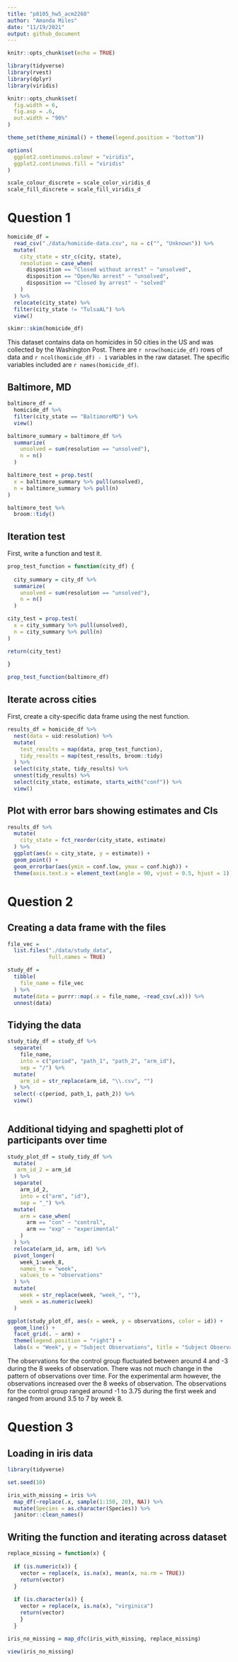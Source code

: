 ```yaml
---
title: "p8105_hw5_acm2268"
author: "Amanda Miles"
date: "11/19/2021"
output: github_document
---
```


```r
knitr::opts_chunk$set(echo = TRUE)

library(tidyverse)
library(rvest)
library(dplyr)
library(viridis)

knitr::opts_chunk$set(
  fig.width = 6,
  fig.asp = .6,
  out.width = "90%"
)

theme_set(theme_minimal() + theme(legend.position = "bottom"))

options(
  ggplot2.continuous.colour = "viridis",
  ggplot2.continuous.fill = "viridis"
)

scale_colour_discrete = scale_color_viridis_d
scale_fill_discrete = scale_fill_viridis_d

```

# Question 1

```r

homicide_df = 
  read_csv("./data/homicide-data.csv", na = c("", "Unknown")) %>% 
  mutate(
    city_state = str_c(city, state),
    resolution = case_when(
      disposition == "Closed without arrest" ~ "unsolved",
      disposition == "Open/No arrest" ~ "unsolved",
      disposition == "Closed by arrest" ~ "solved"
    )
  ) %>% 
  relocate(city_state) %>%
  filter(city_state != "TulsaAL") %>%
  view()

skimr::skim(homicide_df)

```


This dataset contains data on homicides in 50 cities in the US and was collected by the Washington Post. There are `r nrow(homicide_df)` rows of data and `r ncol(homicide_df) - 1` variables in the raw dataset. The specific variables included are `r names(homicide_df)`.

## Baltimore, MD

```r

baltimore_df = 
  homicide_df %>%
  filter(city_state == "BaltimoreMD") %>%
  view()

baltimore_summary = baltimore_df %>%
  summarize(
    unsolved = sum(resolution == "unsolved"),
    n = n()
  )

baltimore_test = prop.test(
  x = baltimore_summary %>% pull(unsolved), 
  n = baltimore_summary %>% pull(n)
)

baltimore_test %>%
  broom::tidy()

```

## Iteration test

First, write a function and test it.

```r

prop_test_function = function(city_df) {
  
  city_summary = city_df %>%
  summarize(
    unsolved = sum(resolution == "unsolved"),
    n = n()
  )

city_test = prop.test(
  x = city_summary %>% pull(unsolved), 
  n = city_summary %>% pull(n)
)

return(city_test)
  
}

prop_test_function(baltimore_df)


```

## Iterate across cities

First, create a city-specific data frame using the nest function.

```r

results_df = homicide_df %>%
  nest(data = uid:resolution) %>%
  mutate(
    test_results = map(data, prop_test_function),
    tidy_results = map(test_results, broom::tidy)
  ) %>%
  select(city_state, tidy_results) %>%
  unnest(tidy_results) %>%
  select(city_state, estimate, starts_with("conf")) %>%
  view()

```

## Plot with error bars showing estimates and CIs

```r

results_df %>%
  mutate(
    city_state = fct_reorder(city_state, estimate)
  ) %>%
  ggplot(aes(x = city_state, y = estimate)) +
  geom_point() +
  geom_errorbar(aes(ymin = conf.low, ymax = conf.high)) +
  theme(axis.text.x = element_text(angle = 90, vjust = 0.5, hjust = 1))


```

# Question 2

## Creating a data frame with the files

```r

file_vec = 
  list.files("./data/study_data",
             full.names = TRUE)

study_df =  
  tibble(
    file_name = file_vec
  ) %>%
  mutate(data = purrr::map(.x = file_name, ~read_csv(.x))) %>%
  unnest(data)

```

## Tidying the data

```r

study_tidy_df = study_df %>%
  separate(
    file_name,
    into = c("period", "path_1", "path_2", "arm_id"),
    sep = "/") %>%
  mutate(
    arm_id = str_replace(arm_id, "\\.csv", "")
  ) %>%
  select(-c(period, path_1, path_2)) %>%
  view()
  
```

## Additional tidying and spaghetti plot of participants over time

```r

study_plot_df = study_tidy_df %>%
  mutate(
   arm_id_2 = arm_id
  ) %>%
  separate(
    arm_id_2,
    into = c("arm", "id"),
    sep = "_") %>%
  mutate(
    arm = case_when(
      arm == "con" ~ "control",
      arm == "exp" ~ "experimental"
    )
  ) %>%
  relocate(arm_id, arm, id) %>%
  pivot_longer(
    week_1:week_8,
    names_to = "week",
    values_to = "observations"
  ) %>%
  mutate(
    week = str_replace(week, "week_", ""),
    week = as.numeric(week)
  )

ggplot(study_plot_df, aes(x = week, y = observations, color = id)) +
  geom_line() + 
  facet_grid(. ~ arm) +
  theme(legend.position = "right") +
  labs(x = "Week", y = "Subject Observations", title = "Subject Observations over Time by Arm")

```

The observations for the control group fluctuated between around 4 and -3 during the 8 weeks of observation. There was not much change in the pattern of observations over time. For the experimental arm however, the observations increased over the 8 weeks of observation. The observations for the control group ranged around -1 to 3.75 during the first week and ranged from around 3.5 to 7 by week 8. 


# Question 3

## Loading in iris data

```r

library(tidyverse)

set.seed(10)

iris_with_missing = iris %>% 
  map_df(~replace(.x, sample(1:150, 20), NA)) %>%
  mutate(Species = as.character(Species)) %>%
  janitor::clean_names()

```

## Writing the function and iterating across dataset

```r

replace_missing = function(x) {
  
  if (is.numeric(x)) {
    vector = replace(x, is.na(x), mean(x, na.rm = TRUE))
    return(vector)
  }
  
  if (is.character(x)) {
    vector = replace(x, is.na(x), "virginica")
    return(vector)
    }
  }

iris_no_missing = map_dfc(iris_with_missing, replace_missing)

view(iris_no_missing)

```

















